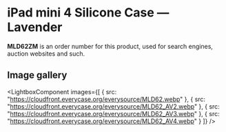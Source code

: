 
# iPad mini 4 Silicone Case — Lavender

<Callout type='info' emoji='👉🏻'>**MLD62ZM** is an order number for this product, used for search engines, auction websites and such.</Callout>

## Image gallery

<LightboxComponent
    images={[
      {
        src: "https://cloudfront.everycase.org/everysource/MLD62.webp"
      },
      {
        src: "https://cloudfront.everycase.org/everysource/MLD62_AV2.webp"
      },
      {
        src: "https://cloudfront.everycase.org/everysource/MLD62_AV3.webp"
      },
      {
        src: "https://cloudfront.everycase.org/everysource/MLD62_AV4.webp"
      }
    ]}
  />
